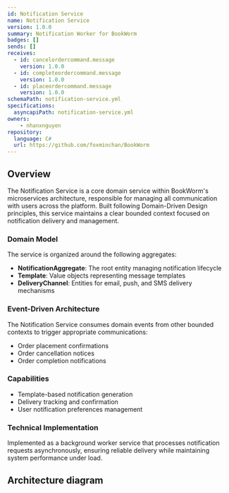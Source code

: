 ```yaml
---
id: Notification Service
name: Notification Service
version: 1.0.0
summary: Notification Worker for BookWorm
badges: []
sends: []
receives:
  - id: cancelordercommand.message
    version: 1.0.0
  - id: completeordercommand.message
    version: 1.0.0
  - id: placeordercommand.message
    version: 1.0.0
schemaPath: notification-service.yml
specifications:
  asyncapiPath: notification-service.yml
owners:
    - nhanxnguyen
repository:
  language: C#
  url: https://github.com/foxminchan/BookWorm
---
```


## Overview

The Notification Service is a core domain service within BookWorm's microservices architecture, responsible for managing all communication with users across the platform. Built following Domain-Driven Design principles, this service maintains a clear bounded context focused on notification delivery and management.

### Domain Model

The service is organized around the following aggregates:

- **NotificationAggregate**: The root entity managing notification lifecycle
- **Template**: Value objects representing message templates
- **DeliveryChannel**: Entities for email, push, and SMS delivery mechanisms

### Event-Driven Architecture

The Notification Service consumes domain events from other bounded contexts to trigger appropriate communications:

- Order placement confirmations
- Order cancellation notices
- Order completion notifications

### Capabilities

- Template-based notification generation
- Delivery tracking and confirmation
- User notification preferences management

### Technical Implementation

Implemented as a background worker service that processes notification requests asynchronously, ensuring reliable delivery while maintaining system performance under load.

## Architecture diagram

<NodeGraph />
